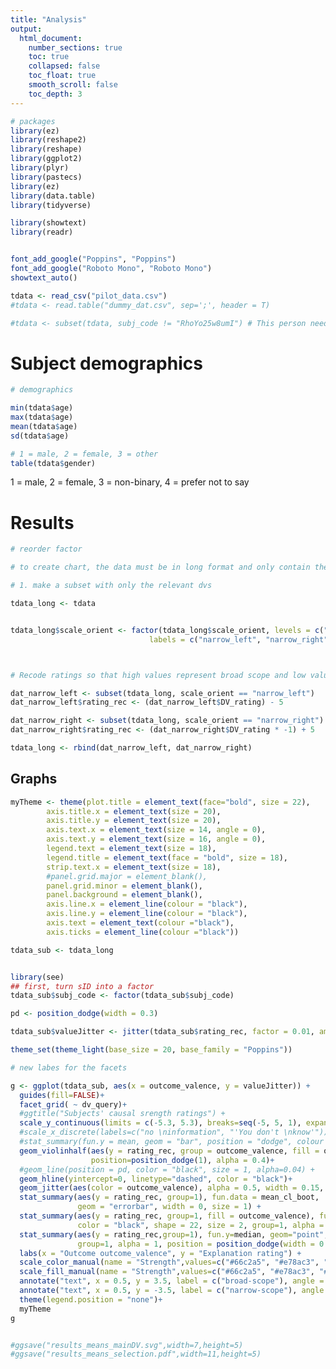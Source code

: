 ```yaml
---
title: "Analysis"
output:  
  html_document:
    number_sections: true
    toc: true  
    collapsed: false
    toc_float: true
    smooth_scroll: false
    toc_depth: 3
---
```


```r
# packages
library(ez)
library(reshape2)
library(reshape)
library(ggplot2)
library(plyr)
library(pastecs)
library(ez)
library(data.table)
library(tidyverse) 

library(showtext)
library(readr)


font_add_google("Poppins", "Poppins")
font_add_google("Roboto Mono", "Roboto Mono")
showtext_auto()
```


```r
tdata <- read_csv("pilot_data.csv")
#tdata <- read.table("dummy_dat.csv", sep=';', header = T)

#tdata <- subset(tdata, subj_code != "RhoYo25w8umI") # This person needs to be excluded because they definitely did not understand the task

```


# Subject demographics

```r
# demographics 

min(tdata$age)
max(tdata$age)
mean(tdata$age)
sd(tdata$age)

# 1 = male, 2 = female, 3 = other
table(tdata$gender)
```

1 = male, 2 = female, 3 = non-binary, 4 = prefer not to say






# Results

```r
# reorder factor 

# to create chart, the data must be in long format and only contain the relevant dependent variables

# 1. make a subset with only the relevant dvs

tdata_long <- tdata


tdata_long$scale_orient <- factor(tdata_long$scale_orient, levels = c("narrow_left", "narrow_right"), 
                               labels = c("narrow_left", "narrow_right"))



# Recode ratings so that high values represent broad scope and low values represent narrow scope

dat_narrow_left <- subset(tdata_long, scale_orient == "narrow_left")
dat_narrow_left$rating_rec <- (dat_narrow_left$DV_rating) - 5

dat_narrow_right <- subset(tdata_long, scale_orient == "narrow_right")
dat_narrow_right$rating_rec <- (dat_narrow_right$DV_rating * -1) + 5

tdata_long <- rbind(dat_narrow_left, dat_narrow_right)


```

## Graphs

```r
myTheme <- theme(plot.title = element_text(face="bold", size = 22),
        axis.title.x = element_text(size = 20),
        axis.title.y = element_text(size = 20),
        axis.text.x = element_text(size = 14, angle = 0), 
        axis.text.y = element_text(size = 16, angle = 0),
        legend.text = element_text(size = 18),
        legend.title = element_text(face = "bold", size = 18),
        strip.text.x = element_text(size = 18),
        #panel.grid.major = element_blank(), 
        panel.grid.minor = element_blank(), 
        panel.background = element_blank(), 
        axis.line.x = element_line(colour = "black"), 
        axis.line.y = element_line(colour = "black"),
        axis.text = element_text(colour ="black"), 
        axis.ticks = element_line(colour ="black"))

tdata_sub <- tdata_long


library(see)
## first, turn sID into a factor
tdata_sub$subj_code <- factor(tdata_sub$subj_code)

pd <- position_dodge(width = 0.3)

tdata_sub$valueJitter <- jitter(tdata_sub$rating_rec, factor = 0.01, amount = 0.004)

theme_set(theme_light(base_size = 20, base_family = "Poppins"))

# new labes for the facets 

g <- ggplot(tdata_sub, aes(x = outcome_valence, y = valueJitter)) +
  guides(fill=FALSE)+
  facet_grid( ~ dv_query)+
  #ggtitle("Subjects' causal srength ratings") +
  scale_y_continuous(limits = c(-5.3, 5.3), breaks=seq(-5, 5, 1), expand = c(0,0)) +
  #scale_x_discrete(labels=c("no \ninformation", "'You don't \nknow'")) +
  #stat_summary(fun.y = mean, geom = "bar", position = "dodge", colour = "black", alpha =0.5) +
  geom_violinhalf(aes(y = rating_rec, group = outcome_valence, fill = outcome_valence), color = NA, 
                  position=position_dodge(1), alpha = 0.4)+
  #geom_line(position = pd, color = "black", size = 1, alpha=0.04) +
  geom_hline(yintercept=0, linetype="dashed", color = "black")+
  geom_jitter(aes(color = outcome_valence), alpha = 0.5, width = 0.15, height = 0.2) +
  stat_summary(aes(y = rating_rec, group=1), fun.data = mean_cl_boot, 
               geom = "errorbar", width = 0, size = 1) +
  stat_summary(aes(y = rating_rec, group=1, fill = outcome_valence), fun.y=mean, geom="point", 
               color = "black", shape = 22, size = 2, group=1, alpha = 1)+
  stat_summary(aes(y = rating_rec,group=1), fun.y=median, geom="point", color = "black", shape = 3, size = 4, 
               group=1, alpha = 1, position = position_dodge(width = 0.5))+
  labs(x = "Outcome outcome_valence", y = "Explanation rating") +
  scale_color_manual(name = "Strength",values=c("#66c2a5", "#e78ac3", "#8da0cb", "#a6d854"))+
  scale_fill_manual(name = "Strength",values=c("#66c2a5", "#e78ac3", "#8da0cb", "#a6d854"))+
  annotate("text", x = 0.5, y = 3.5, label = c("broad-scope"), angle = 90)+
  annotate("text", x = 0.5, y = -3.5, label = c("narrow-scope"), angle = 90)+
  theme(legend.position = "none")+
  myTheme
g


#ggsave("results_means_mainDV.svg",width=7,height=5)
#ggsave("results_means_selection.pdf",width=11,height=5)
```




